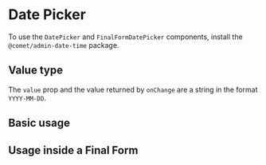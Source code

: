 

<Meta of={DatePickerStories} />

# Date Picker

To use the `DatePicker` and `FinalFormDatePicker` components, install the `@comet/admin-date-time` package.

## Value type

The `value` prop and the value returned by `onChange` are a string in the format `YYYY-MM-DD`.

<DatePickerLocalisation />

## Basic usage

<Canvas of={DatePickerStories.Basic} />

## Usage inside a Final Form

<Canvas of={DatePickerStories.FinalForm} />
